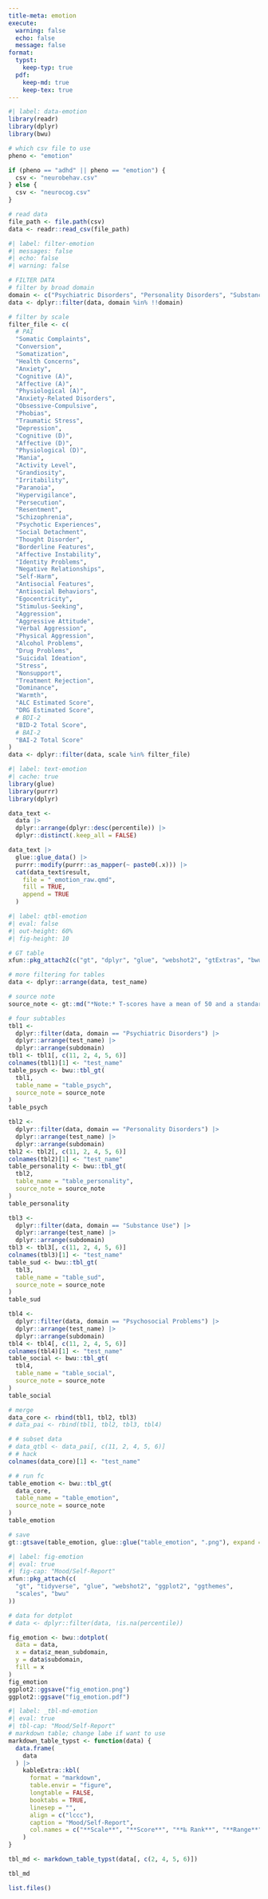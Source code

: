 ```yaml
---
title-meta: emotion
execute:
  warning: false
  echo: false
  message: false
format:
  typst:
    keep-typ: true
  pdf:
    keep-md: true
    keep-tex: true
---
```


<!-- ### Emotional/Behavioral/Personality -->

```r
#| label: data-emotion
library(readr)
library(dplyr)
library(bwu)

# which csv file to use
pheno <- "emotion"

if (pheno == "adhd" || pheno == "emotion") {
  csv <- "neurobehav.csv"
} else {
  csv <- "neurocog.csv"
}

# read data
file_path <- file.path(csv)
data <- readr::read_csv(file_path)
```

```r
#| label: filter-emotion
#| messages: false
#| echo: false
#| warning: false

# FILTER DATA
# filter by broad domain
domain <- c("Psychiatric Disorders", "Personality Disorders", "Substance Use", "Psychosocial Problems")
data <- dplyr::filter(data, domain %in% !!domain)

# filter by scale
filter_file <- c(
  # PAI
  "Somatic Complaints",
  "Conversion",
  "Somatization",
  "Health Concerns",
  "Anxiety",
  "Cognitive (A)",
  "Affective (A)",
  "Physiological (A)",
  "Anxiety-Related Disorders",
  "Obsessive-Compulsive",
  "Phobias",
  "Traumatic Stress",
  "Depression",
  "Cognitive (D)",
  "Affective (D)",
  "Physiological (D)",
  "Mania",
  "Activity Level",
  "Grandiosity",
  "Irritability",
  "Paranoia",
  "Hypervigilance",
  "Persecution",
  "Resentment",
  "Schizophrenia",
  "Psychotic Experiences",
  "Social Detachment",
  "Thought Disorder",
  "Borderline Features",
  "Affective Instability",
  "Identity Problems",
  "Negative Relationships",
  "Self-Harm",
  "Antisocial Features",
  "Antisocial Behaviors",
  "Egocentricity",
  "Stimulus-Seeking",
  "Aggression",
  "Aggressive Attitude",
  "Verbal Aggression",
  "Physical Aggression",
  "Alcohol Problems",
  "Drug Problems",
  "Suicidal Ideation",
  "Stress",
  "Nonsupport",
  "Treatment Rejection",
  "Dominance",
  "Warmth",
  "ALC Estimated Score",
  "DRG Estimated Score",
  # BDI-2
  "BID-2 Total Score",
  # BAI-2
  "BAI-2 Total Score"
)
data <- dplyr::filter(data, scale %in% filter_file)
```

```r
#| label: text-emotion
#| cache: true
library(glue)
library(purrr)
library(dplyr)

data_text <-
  data |>
  dplyr::arrange(dplyr::desc(percentile)) |>
  dplyr::distinct(.keep_all = FALSE)

data_text |>
  glue::glue_data() |>
  purrr::modify(purrr::as_mapper(~ paste0(.x))) |>
  cat(data_text$result,
    file = "_emotion_raw.qmd",
    fill = TRUE,
    append = TRUE
  )
```

```r
#| label: qtbl-emotion
#| eval: false
#| out-height: 60%
#| fig-height: 10

# GT table
xfun::pkg_attach2(c("gt", "dplyr", "glue", "webshot2", "gtExtras", "bwu"))

# more filtering for tables
data <- dplyr::arrange(data, test_name)

# source note
source_note <- gt::md("*Note:* T-scores have a mean of 50 and a standard deviation of 10.")

# four subtables
tbl1 <-
  dplyr::filter(data, domain == "Psychiatric Disorders") |>
  dplyr::arrange(test_name) |>
  dplyr::arrange(subdomain)
tbl1 <- tbl1[, c(11, 2, 4, 5, 6)]
colnames(tbl1)[1] <- "test_name"
table_psych <- bwu::tbl_gt(
  tbl1,
  table_name = "table_psych",
  source_note = source_note
)
table_psych

tbl2 <-
  dplyr::filter(data, domain == "Personality Disorders") |>
  dplyr::arrange(test_name) |>
  dplyr::arrange(subdomain)
tbl2 <- tbl2[, c(11, 2, 4, 5, 6)]
colnames(tbl2)[1] <- "test_name"
table_personality <- bwu::tbl_gt(
  tbl2,
  table_name = "table_personality",
  source_note = source_note
)
table_personality

tbl3 <-
  dplyr::filter(data, domain == "Substance Use") |>
  dplyr::arrange(test_name) |>
  dplyr::arrange(subdomain)
tbl3 <- tbl3[, c(11, 2, 4, 5, 6)]
colnames(tbl3)[1] <- "test_name"
table_sud <- bwu::tbl_gt(
  tbl3,
  table_name = "table_sud",
  source_note = source_note
)
table_sud

tbl4 <-
  dplyr::filter(data, domain == "Psychosocial Problems") |>
  dplyr::arrange(test_name) |>
  dplyr::arrange(subdomain)
tbl4 <- tbl4[, c(11, 2, 4, 5, 6)]
colnames(tbl4)[1] <- "test_name"
table_social <- bwu::tbl_gt(
  tbl4,
  table_name = "table_social",
  source_note = source_note
)
table_social

# merge
data_core <- rbind(tbl1, tbl2, tbl3)
# data_pai <- rbind(tbl1, tbl2, tbl3, tbl4)

# # subset data
# data_qtbl <- data_pai[, c(11, 2, 4, 5, 6)]
# # hack
colnames(data_core)[1] <- "test_name"

# # run fc
table_emotion <- bwu::tbl_gt(
  data_core,
  table_name = "table_emotion",
  source_note = source_note
)
table_emotion

# save
gt::gtsave(table_emotion, glue::glue("table_emotion", ".png"), expand = 10)
```

<!-- ```{=typst} -->

<!-- <qtbl-emotion> -->

<!-- #figure([#image("table_emotion.png", width: 70%)], -->

<!--   caption: [ -->

<!--     Behavioral, Personality, and Emotional Functioning -->

<!--   ], -->

<!--   kind: "qtbl", -->

<!--   supplement: [Table], -->

<!-- ) -->

<!-- ``` -->

```r
#| label: fig-emotion
#| eval: true
#| fig-cap: "Mood/Self-Report"
xfun::pkg_attach(c(
  "gt", "tidyverse", "glue", "webshot2", "ggplot2", "ggthemes",
  "scales", "bwu"
))

# data for dotplot
# data <- dplyr::filter(data, !is.na(percentile))

fig_emotion <- bwu::dotplot(
  data = data,
  x = data$z_mean_subdomain,
  y = data$subdomain,
  fill = x
)
fig_emotion
ggplot2::ggsave("fig_emotion.png")
ggplot2::ggsave("fig_emotion.pdf")
```

```r
#| label: _tbl-md-emotion
#| eval: true
#| tbl-cap: "Mood/Self-Report"
# markdown table; change labe if want to use
markdown_table_typst <- function(data) {
  data.frame(
    data
  ) |>
    kableExtra::kbl(
      format = "markdown",
      table.envir = "figure",
      longtable = FALSE,
      booktabs = TRUE,
      linesep = "",
      align = c("lccc"),
      caption = "Mood/Self-Report",
      col.names = c("**Scale**", "**Score**", "**‰ Rank**", "**Range**")
    )
}

tbl_md <- markdown_table_typst(data[, c(2, 4, 5, 6)])

tbl_md

list.files()

```
